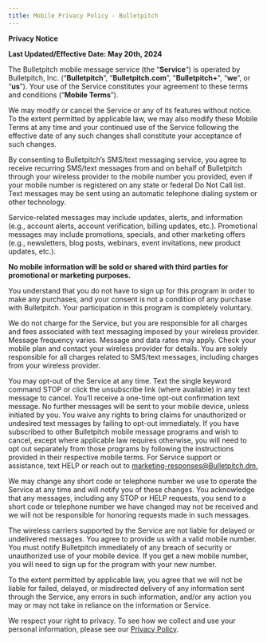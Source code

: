 ```yaml
---
title: Mobile Privacy Policy - Bulletpitch
---
```


**Privacy Notice**

**Last Updated/Effective Date: May 20th, 2024**  

The Bulletpitch mobile message service (the “**Service**“) is operated by Bulletpitch, Inc. (“**Bulletpitch**”, “**Bulletpitch.com**”, "**Bulletpitch+**", “**we**”, or “**us**”). Your use of the Service constitutes your agreement to these terms and conditions (“**Mobile Terms**”).  

We may modify or cancel the Service or any of its features without notice. To the extent permitted by applicable law, we may also modify these Mobile Terms at any time and your continued use of the Service following the effective date of any such changes shall constitute your acceptance of such changes.  

By consenting to Bulletpitch’s SMS/text messaging service, you agree to receive recurring SMS/text messages from and on behalf of Bulletpitch through your wireless provider to the mobile number you provided, even if your mobile number is registered on any state or federal Do Not Call list. Text messages may be sent using an automatic telephone dialing system or other technology.

Service-related messages may include updates, alerts, and information (e.g., account alerts, account verification, billing updates, etc.). Promotional messages may include promotions, specials, and other marketing offers (e.g., newsletters, blog posts, webinars, event invitations, new product updates, etc.).  

**No mobile information will be sold or shared with third parties for promotional or marketing purposes.**

You understand that you do not have to sign up for this program in order to make any purchases, and your consent is not a condition of any purchase with Bulletpitch. Your participation in this program is completely voluntary.  

We do not charge for the Service, but you are responsible for all charges and fees associated with text messaging imposed by your wireless provider. Message frequency varies. Message and data rates may apply. Check your mobile plan and contact your wireless provider for details. You are solely responsible for all charges related to SMS/text messages, including charges from your wireless provider.  

You may opt-out of the Service at any time. Text the single keyword command STOP or click the unsubscribe link (where available) in any text message to cancel. You’ll receive a one-time opt-out confirmation text message. No further messages will be sent to your mobile device, unless initiated by you. You waive any rights to bring claims for unauthorized or undesired text messages by failing to opt-out immediately. If you have subscribed to other Bulletpitch mobile message programs and wish to cancel, except where applicable law requires otherwise, you will need to opt out separately from those programs by following the instructions provided in their respective mobile terms. For Service support or assistance, text HELP or reach out to [marketing-responses@Bulletpitch.dm.](mailto:marketing-responses@Bulletpitch.dm)

We may change any short code or telephone number we use to operate the Service at any time and will notify you of these changes. You acknowledge that any messages, including any STOP or HELP requests, you send to a short code or telephone number we have changed may not be received and we will not be responsible for honoring requests made in such messages.

The wireless carriers supported by the Service are not liable for delayed or undelivered messages. You agree to provide us with a valid mobile number. You must notify Bulletpitch immediately of any breach of security or unauthorized use of your mobile device. If you get a new mobile number, you will need to sign up for the program with your new number.

To the extent permitted by applicable law, you agree that we will not be liable for failed, delayed, or misdirected delivery of any information sent through the Service, any errors in such information, and/or any action you may or may not take in reliance on the information or Service.  

We respect your right to privacy. To see how we collect and use your personal information, please see our [Privacy Policy](https://bulletpitch.com/privacy).